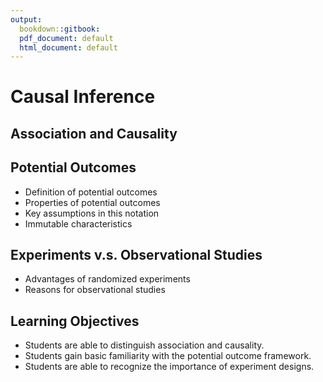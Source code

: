```yaml
---
output:
  bookdown::gitbook:
  pdf_document: default
  html_document: default
---
```


# Causal Inference {#ch:causal}

## Association and Causality


## Potential Outcomes

* Definition of potential outcomes 
* Properties of potential outcomes 
* Key assumptions in this notation
* Immutable characteristics


## Experiments v.s. Observational Studies

* Advantages of randomized experiments
* Reasons for observational studies 


## Learning Objectives

* Students are able to distinguish association and causality.
* Students gain basic familiarity with the potential outcome framework.
* Students are able to recognize the importance of experiment designs.


